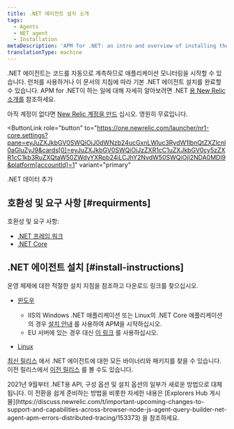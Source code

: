 ```yaml
---
title: .NET 에이전트 설치 소개
tags:
  - Agents
  - NET agent
  - Installation
metaDescription: 'APM for .NET: an intro and overview of installing the .NET agent, with links to install instructions.'
translationType: machine
---
```


.NET 에이전트는 코드를 자동으로 계측하므로 애플리케이션 모니터링을 시작할 수 있습니다. 런처를 사용하거나 이 문서의 지침에 따라 기본 .NET 에이전트 설치를 완료할 수 있습니다. APM for .NET이 하는 일에 대해 자세히 알아보려면 .NET [용 New Relic 소개를](/docs/agents/net-agent/getting-started/introduction-new-relic-net) 참조하세요.

아직 계정이 없다면 [New Relic 계정을 만드](https://newrelic.com/signup) 십시오. 영원히 무료입니다.

<ButtonLink
  role="button"
  to="https://one.newrelic.com/launcher/nr1-core.settings?pane=eyJuZXJkbGV0SWQiOiJ0dWNzb24ucGxnLWluc3RydW1lbnQtZXZlcnl0aGluZyJ9&cards[0]=eyJuZXJkbGV0SWQiOiJzZXR1cC1uZXJkbGV0cy5zZXR1cC1kb3RuZXQtaW50ZWdyYXRpb24iLCJhY2NvdW50SWQiOjI2NDA0MDl9&platform[accountId]=1"
  variant="primary"
>
  .NET 데이터 추가
</ButtonLink>

## 호환성 및 요구 사항 [#requirments]

호환성 및 요구 사항:

* [.NET 프레임 워크](/docs/agents/net-agent/getting-started/compatibility-requirements-net-framework-agent)
* [.NET Core](/docs/agents/net-agent/getting-started/compatibility-requirements-net-core-agent)

## .NET 에이전트 설치 [#install-instructions]

운영 체제에 대한 적절한 설치 지침을 참조하고 다운로드 링크를 찾으십시오.

* [윈도우](/docs/agents/net-agent/installation/install-net-agent-windows)

  * IIS의 Windows .NET 애플리케이션 또는 Linux의 .NET Core 애플리케이션의 경우 [설치 안내](https://one.newrelic.com/launcher/nr1-core.home?pane=eyJuZXJkbGV0SWQiOiJucjEtY29yZS5ob21lLXNjcmVlbiJ9&cards%5B0%5D=eyJuZXJkbGV0SWQiOiJucjEtaW5zdGFsbC1uZXdyZWxpYy5ucjEtaW5zdGFsbC1uZXdyZWxpYyIsInBhdGgiOiJhcG0iLCJsYW5ndWFnZSI6ICJkb3RuZXQiLCAicmVjaXBlTmFtZSI6ICJkb3RuZXQtYWdlbnQtaW5zdGFsbGVyIiwgImluaXRpYWxBY3Rpb25JbmRleCI6MiwiYWNjb3VudElkIjpudWxsfQ==) 를 사용하여 APM을 시작하십시오.
  * EU 서버에 있는 경우 대신 [이 링크](https://one.eu.newrelic.com/launcher/nr1-core.home?pane=eyJuZXJkbGV0SWQiOiJucjEtY29yZS5ob21lLXNjcmVlbiJ9&cards%5B0%5D=eyJuZXJkbGV0SWQiOiJucjEtaW5zdGFsbC1uZXdyZWxpYy5ucjEtaW5zdGFsbC1uZXdyZWxpYyIsInBhdGgiOiJhcG0iLCJsYW5ndWFnZSI6ICJkb3RuZXQiLCAicmVjaXBlTmFtZSI6ICJkb3RuZXQtYWdlbnQtaW5zdGFsbGVyIiwgImluaXRpYWxBY3Rpb25JbmRleCI6MiwiYWNjb3VudElkIjpudWxsfQ==) 를 사용하십시오.

* [Linux](/docs/agents/net-agent/installation/install-net-agent-linux)

[최신 릴리스](http://download.newrelic.com/dot_net_agent/latest_release) 에서 .NET 에이전트에 대한 모든 바이너리와 패키지를 찾을 수 있습니다. 이전 릴리스에서 [이전 릴리스](http://download.newrelic.com/dot_net_agent/previous_releases/) 를 볼 수도 있습니다.

<Callout variant="important">
  2021년 9월부터 .NET용 API, 구성 옵션 및 설치 옵션의 일부가 새로운 방법으로 대체됩니다. 이 전환을 쉽게 준비하는 방법을 비롯한 자세한 내용은 [Explorers Hub 게시물](https://discuss.newrelic.com/t/important-upcoming-changes-to-support-and-capabilities-across-browser-node-js-agent-query-builder-net-agent-apm-errors-distributed-tracing/153373) 을 참조하세요.
</Callout>